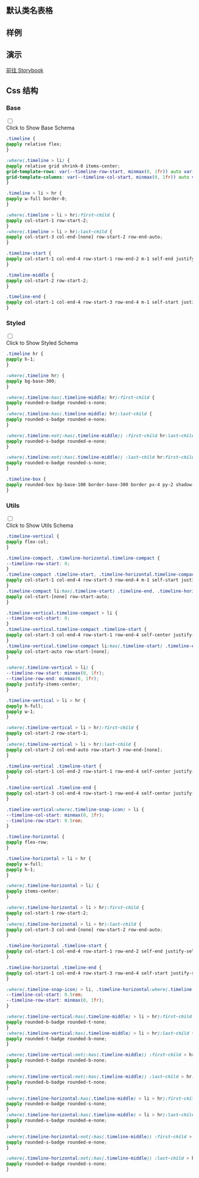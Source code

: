 
## 默认类名表格

<CssTable name="timeline" />

## 样例

<Demo></Demo>

## 演示

[前往 Storybook](https://story.ui.icebreaker.top/?path=/docs/data-display-timeline--docs)

## Css 结构


### Base

<div className="collapse">
<input type="checkbox" /> 
<div class="collapse-title px-0">
<span class="btn">Click to Show Base Schema</span>
</div>
<div class="collapse-content"> 

```css
.timeline {
@apply relative flex;
}

:where(.timeline > li) {
@apply relative grid shrink-0 items-center;
grid-template-rows: var(--timeline-row-start, minmax(0, 1fr)) auto var( --timeline-row-end, minmax(0, 1fr) );
grid-template-columns: var(--timeline-col-start, minmax(0, 1fr)) auto var( --timeline-col-end, minmax(0, 1fr) );
}

.timeline > li > hr {
@apply w-full border-0;
}

:where(.timeline > li > hr):first-child {
@apply col-start-1 row-start-2;
}
:where(.timeline > li > hr):last-child {
@apply col-start-3 col-end-[none] row-start-2 row-end-auto;
}

.timeline-start {
@apply col-start-1 col-end-4 row-start-1 row-end-2 m-1 self-end justify-self-center;
}

.timeline-middle {
@apply col-start-2 row-start-2;
}

.timeline-end {
@apply col-start-1 col-end-4 row-start-3 row-end-4 m-1 self-start justify-self-center;
}
```

</div>
</div>

  

### Styled

<div className="collapse">
<input type="checkbox" /> 
<div class="collapse-title px-0">
<span class="btn">Click to Show Styled Schema</span>
</div>
<div class="collapse-content"> 

```css
.timeline hr {
@apply h-1;
}

:where(.timeline hr) {
@apply bg-base-300;
}

:where(.timeline:has(.timeline-middle) hr):first-child {
@apply rounded-e-badge rounded-s-none;
}
:where(.timeline:has(.timeline-middle) hr):last-child {
@apply rounded-s-badge rounded-e-none;
}

:where(.timeline:not(:has(.timeline-middle)) :first-child hr:last-child) {
@apply rounded-s-badge rounded-e-none;
}

:where(.timeline:not(:has(.timeline-middle)) :last-child hr:first-child) {
@apply rounded-e-badge rounded-s-none;
}

.timeline-box {
@apply rounded-box bg-base-100 border-base-300 border px-4 py-2 shadow-sm;
}
```

</div>
</div>

  

### Utils

<div className="collapse">
<input type="checkbox" /> 
<div class="collapse-title px-0">
<span class="btn">Click to Show Utils Schema</span>
</div>
<div class="collapse-content"> 

```css
.timeline-vertical {
@apply flex-col;
}

.timeline-compact, .timeline-horizontal.timeline-compact {
--timeline-row-start: 0;
}
.timeline-compact .timeline-start, .timeline-horizontal.timeline-compact .timeline-start {
@apply col-start-1 col-end-4 row-start-3 row-end-4 m-1 self-start justify-self-center;
}
.timeline-compact li:has(.timeline-start) .timeline-end, .timeline-horizontal.timeline-compact li:has(.timeline-start) .timeline-end {
@apply col-start-[none] row-start-auto;
}

.timeline-vertical.timeline-compact > li {
--timeline-col-start: 0;
}
.timeline-vertical.timeline-compact .timeline-start {
@apply col-start-3 col-end-4 row-start-1 row-end-4 self-center justify-self-start;
}
.timeline-vertical.timeline-compact li:has(.timeline-start) .timeline-end {
@apply col-start-auto row-start-[none];
}

:where(.timeline-vertical > li) {
--timeline-row-start: minmax(0, 1fr);
--timeline-row-end: minmax(0, 1fr);
@apply justify-items-center;
}

.timeline-vertical > li > hr {
@apply h-full;
@apply w-1;
}

:where(.timeline-vertical > li > hr):first-child {
@apply col-start-2 row-start-1;
}
:where(.timeline-vertical > li > hr):last-child {
@apply col-start-2 col-end-auto row-start-3 row-end-[none];
}

.timeline-vertical .timeline-start {
@apply col-start-1 col-end-2 row-start-1 row-end-4 self-center justify-self-end;
}

.timeline-vertical .timeline-end {
@apply col-start-3 col-end-4 row-start-1 row-end-4 self-center justify-self-start;
}

.timeline-vertical:where(.timeline-snap-icon) > li {
--timeline-col-start: minmax(0, 1fr);
--timeline-row-start: 0.5rem;
}

.timeline-horizontal {
@apply flex-row;
}

.timeline-horizontal > li > hr {
@apply w-full;
@apply h-1;
}

:where(.timeline-horizontal > li) {
@apply items-center;
}

:where(.timeline-horizontal > li > hr):first-child {
@apply col-start-1 row-start-2;
}
:where(.timeline-horizontal > li > hr):last-child {
@apply col-start-3 col-end-[none] row-start-2 row-end-auto;
}

.timeline-horizontal .timeline-start {
@apply col-start-1 col-end-4 row-start-1 row-end-2 self-end justify-self-center;
}

.timeline-horizontal .timeline-end {
@apply col-start-1 col-end-4 row-start-3 row-end-4 self-start justify-self-center;
}

:where(.timeline-snap-icon) > li, .timeline-horizontal:where(.timeline-snap-icon) > li {
--timeline-col-start: 0.5rem;
--timeline-row-start: minmax(0, 1fr);
}

:where(.timeline-vertical:has(.timeline-middle) > li > hr):first-child {
@apply rounded-b-badge rounded-t-none;
}
:where(.timeline-vertical:has(.timeline-middle) > li > hr):last-child {
@apply rounded-t-badge rounded-b-none;
}

:where(.timeline-vertical:not(:has(.timeline-middle)) :first-child > hr:last-child) {
@apply rounded-t-badge rounded-b-none;
}

:where(.timeline-vertical:not(:has(.timeline-middle)) :last-child > hr:first-child) {
@apply rounded-b-badge rounded-t-none;
}

:where(.timeline-horizontal:has(.timeline-middle) > li > hr):first-child {
@apply rounded-e-badge rounded-s-none;
}
:where(.timeline-horizontal:has(.timeline-middle) > li > hr):last-child {
@apply rounded-s-badge rounded-e-none;
}

:where(.timeline-horizontal:not(:has(.timeline-middle)) :first-child > hr:last-child) {
@apply rounded-s-badge rounded-e-none;
}

:where(.timeline-horizontal:not(:has(.timeline-middle)) :last-child > hr:first-child) {
@apply rounded-e-badge rounded-s-none;
}
```

</div>
</div>